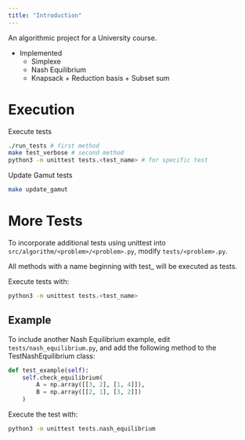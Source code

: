 ```yaml
---
title: "Introduction"
---
```


An algorithmic project for a University course.

- Implemented
    - Simplexe
    - Nash Equilibrium
    - Knapsack + Reduction basis + Subset sum

# Execution

Execute tests
```bash
./run_tests # first method
make test_verbose # second method
python3 -m unittest tests.<test_name> # for specific test
```

Update Gamut tests
```bash
make update_gamut
```

# More Tests

To incorporate additional tests using unittest into `src/algorithm/<problem>/<problem>.py`, modify `tests/<problem>.py`.

All methods with a name beginning with test_ will be executed as tests.

Execute tests with:
```bash
python3 -m unittest tests.<test_name>
```

## Example

To include another Nash Equilibrium example, edit `tests/nash_equilibrium.py`, and add the following method to the TestNashEquilibrium class:

```python
def test_example(self):
    self.check_equilibrium(
        A = np.array([[3, 2], [1, 4]]), 
        B = np.array([[2, 1], [3, 2]])
    )
```

Execute the test with:
```bash
python3 -m unittest tests.nash_equilibrium
```